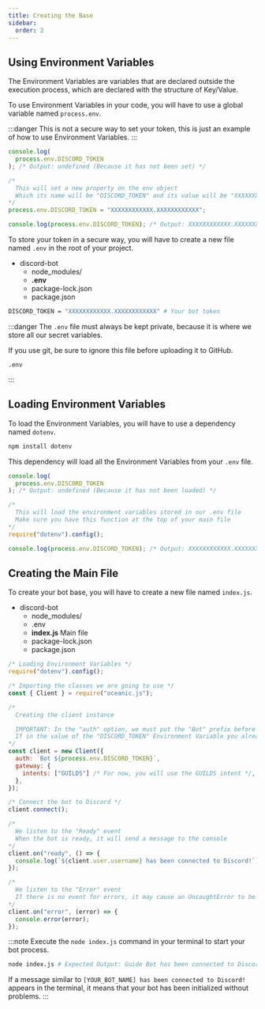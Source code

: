 ```yaml
---
title: Creating the Base
sidebar:
  order: 2
---
```



## Using Environment Variables

The Environment Variables are variables that are declared outside the execution process, which are declared with the structure of Key/Value.

To use Environment Variables in your code, you will have to use a global variable named `process.env`.

:::danger
This is not a secure way to set your token, this is just an example of how to use Environment Variables.
:::

```js title="Using process.env variable" frame="terminal"
console.log(
  process.env.DISCORD_TOKEN
); /* Output: undefined (Because it has not been set) */

/*
  This will set a new property on the env object
  Which its name will be "DISCORD_TOKEN" and its value will be "XXXXXXXXXXXX.XXXXXXXXXXXX"
*/
process.env.DISCORD_TOKEN = "XXXXXXXXXXXX.XXXXXXXXXXXX";

console.log(process.env.DISCORD_TOKEN); /* Output: XXXXXXXXXXXX.XXXXXXXXXXXX */
```

To store your token in a secure way, you will have to create a new file named `.env` in the root of your project.

<FileTree>

- discord-bot
  - node_modules/
  - **.env**
  - package-lock.json
  - package.json

</FileTree>

```bash title=".env" frame="code"
DISCORD_TOKEN = "XXXXXXXXXXXX.XXXXXXXXXXXX" # Your bot token
```

:::danger
The `.env` file must always be kept private, because it is where we store all our secret variables.

If you use git, be sure to ignore this file before uploading it to GitHub.

```text title=".gitignore" frame="code"
.env
```

:::

## Loading Environment Variables

To load the Environment Variables, you will have to use a dependency named `dotenv`.

```bash title="Installing Dotenv" frame="terminal"
npm install dotenv
```

This dependency will load all the Environment Variables from your `.env` file.

```js title="Using Dotenv" frame="terminal"
console.log(
  process.env.DISCORD_TOKEN
); /* Output: undefined (Because it has not been loaded) */

/*
  This will load the environment variables stored in our .env file
  Make sure you have this function at the top of your main file
*/
require("dotenv").config();

console.log(process.env.DISCORD_TOKEN); /* Output: XXXXXXXXXXXX.XXXXXXXXXXXX */
```

## Creating the Main File

To create your bot base, you will have to create a new file named `index.js`.

<FileTree>

- discord-bot
  - node_modules/
  - .env
  - **index.js** Main file
  - package-lock.json
  - package.json

</FileTree>

```js title="index.js" frame="code" "IMPORTANT" "auth: process.env.DISCORD_TOKEN"
/* Loading Environment Variables */
require("dotenv").config();

/* Importing the classes we are going to use */
const { Client } = require("oceanic.js");

/*
  Creating the client instance

  IMPORTANT: In the "auth" option, we must put the "Bot" prefix before the token, as it appears in the example
  If in the value of the "DISCORD_TOKEN" Environment Variable you already have the "Bot" prefix, you can put it as auth: process.env.DISCORD_TOKEN directly
*/
const client = new Client({
  auth: `Bot ${process.env.DISCORD_TOKEN}`,
  gateway: {
    intents: ["GUILDS"] /* For now, you will use the GUILDS intent */,
  },
});

/* Connect the bot to Discord */
client.connect();

/*
  We listen to the "Ready" event
  When the bot is ready, it will send a message to the console
*/
client.on("ready", () => {
  console.log(`${client.user.username} has been connected to Discord!`);
});

/*
  We listen to the "Error" event
  If there is no event for errors, it may cause an UncaughtError to be thrown, causing the process to die
*/
client.on("error", (error) => {
  console.error(error);
});
```

:::note
Execute the `node index.js` command in your terminal to start your bot process.

```bash title="Initializing your bot process" frame="terminal"
node index.js # Expected Output: Guide Bot has been connected to Discord!
```

If a message similar to `[YOUR_BOT_NAME] has been connected to Discord!` appears in the terminal, it means that your bot has been initialized without problems.
:::
